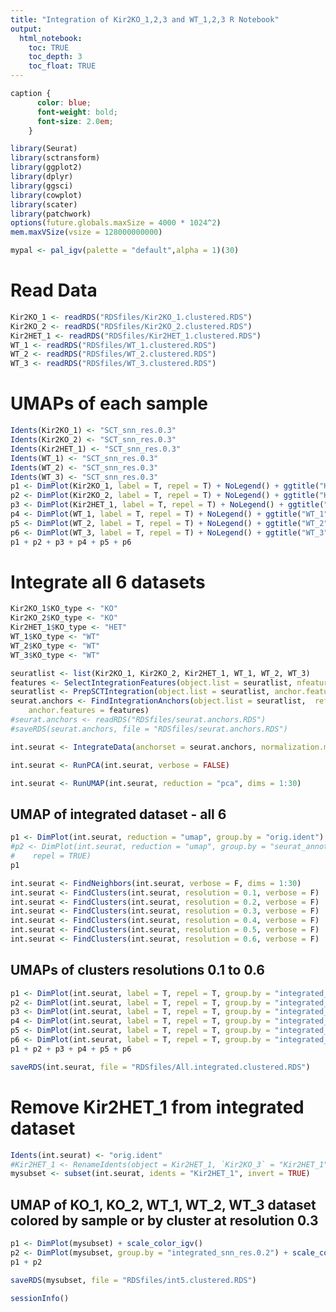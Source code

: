 ```yaml
---
title: "Integration of Kir2KO_1,2,3 and WT_1,2,3 R Notebook"
output: 
  html_notebook:
    toc: TRUE
    toc_depth: 3
    toc_float: TRUE
---
```


```css
caption {
      color: blue;
      font-weight: bold;
      font-size: 2.0em;
    }
```

```r
library(Seurat)
library(sctransform)
library(ggplot2)
library(dplyr)
library(ggsci)
library(cowplot)
library(scater)
library(patchwork)
options(future.globals.maxSize = 4000 * 1024^2)
mem.maxVSize(vsize = 128000000000)
```

```r
mypal <- pal_igv(palette = "default",alpha = 1)(30)
```

# Read Data

```r
Kir2KO_1 <- readRDS("RDSfiles/Kir2KO_1.clustered.RDS")
Kir2KO_2 <- readRDS("RDSfiles/Kir2KO_2.clustered.RDS")
Kir2HET_1 <- readRDS("RDSfiles/Kir2HET_1.clustered.RDS")
WT_1 <- readRDS("RDSfiles/WT_1.clustered.RDS")
WT_2 <- readRDS("RDSfiles/WT_2.clustered.RDS")
WT_3 <- readRDS("RDSfiles/WT_3.clustered.RDS")
```

# UMAPs of each sample

```r
Idents(Kir2KO_1) <- "SCT_snn_res.0.3"
Idents(Kir2KO_2) <- "SCT_snn_res.0.3"
Idents(Kir2HET_1) <- "SCT_snn_res.0.3"
Idents(WT_1) <- "SCT_snn_res.0.3"
Idents(WT_2) <- "SCT_snn_res.0.3"
Idents(WT_3) <- "SCT_snn_res.0.3"
p1 <- DimPlot(Kir2KO_1, label = T, repel = T) + NoLegend() + ggtitle("Kir2KO_1")
p2 <- DimPlot(Kir2KO_2, label = T, repel = T) + NoLegend() + ggtitle("Kir2KO_2")
p3 <- DimPlot(Kir2HET_1, label = T, repel = T) + NoLegend() + ggtitle("Kir2HET_1")
p4 <- DimPlot(WT_1, label = T, repel = T) + NoLegend() + ggtitle("WT_1")
p5 <- DimPlot(WT_2, label = T, repel = T) + NoLegend() + ggtitle("WT_2")
p6 <- DimPlot(WT_3, label = T, repel = T) + NoLegend() + ggtitle("WT_3")
p1 + p2 + p3 + p4 + p5 + p6
```

# Integrate all 6 datasets
```r
Kir2KO_1$KO_type <- "KO"
Kir2KO_2$KO_type <- "KO"
Kir2HET_1$KO_type <- "HET"
WT_1$KO_type <- "WT"
WT_2$KO_type <- "WT"
WT_3$KO_type <- "WT"
```

```r
seuratlist <- list(Kir2KO_1, Kir2KO_2, Kir2HET_1, WT_1, WT_2, WT_3)
features <- SelectIntegrationFeatures(object.list = seuratlist, nfeatures = 3000)
seuratlist <- PrepSCTIntegration(object.list = seuratlist, anchor.features = features)
seurat.anchors <- FindIntegrationAnchors(object.list = seuratlist,  reference = c(5), dims = 1:30, normalization.method = "SCT",
    anchor.features = features)
#seurat.anchors <- readRDS("RDSfiles/seurat.anchors.RDS")
#saveRDS(seurat.anchors, file = "RDSfiles/seurat.anchors.RDS")
```

```r
int.seurat <- IntegrateData(anchorset = seurat.anchors, normalization.method = "SCT", dims = 1:30)
```

```r
int.seurat <- RunPCA(int.seurat, verbose = FALSE)
```

```r
int.seurat <- RunUMAP(int.seurat, reduction = "pca", dims = 1:30)
```
## UMAP of integrated dataset - all 6
```r
p1 <- DimPlot(int.seurat, reduction = "umap", group.by = "orig.ident")
#p2 <- DimPlot(int.seurat, reduction = "umap", group.by = "seurat_annotations", label = TRUE,
#    repel = TRUE)
p1
```

```r
int.seurat <- FindNeighbors(int.seurat, verbose = F, dims = 1:30)
int.seurat <- FindClusters(int.seurat, resolution = 0.1, verbose = F)
int.seurat <- FindClusters(int.seurat, resolution = 0.2, verbose = F)
int.seurat <- FindClusters(int.seurat, resolution = 0.3, verbose = F)
int.seurat <- FindClusters(int.seurat, resolution = 0.4, verbose = F)
int.seurat <- FindClusters(int.seurat, resolution = 0.5, verbose = F)
int.seurat <- FindClusters(int.seurat, resolution = 0.6, verbose = F)
```

## UMAPs of clusters resolutions 0.1 to 0.6
```r
p1 <- DimPlot(int.seurat, label = T, repel = T, group.by = "integrated_snn_res.0.1") + scale_color_igv()
p2 <- DimPlot(int.seurat, label = T, repel = T, group.by = "integrated_snn_res.0.2") + scale_color_igv()
p3 <- DimPlot(int.seurat, label = T, repel = T, group.by = "integrated_snn_res.0.3") + scale_color_igv() 
p4 <- DimPlot(int.seurat, label = T, repel = T, group.by = "integrated_snn_res.0.4") + scale_color_igv()
p5 <- DimPlot(int.seurat, label = T, repel = T, group.by = "integrated_snn_res.0.5") + scale_color_igv()
p6 <- DimPlot(int.seurat, label = T, repel = T, group.by = "integrated_snn_res.0.6") + scale_color_igv()
p1 + p2 + p3 + p4 + p5 + p6
```

```r
saveRDS(int.seurat, file = "RDSfiles/All.integrated.clustered.RDS")
```

# Remove Kir2HET_1 from integrated dataset
```r
Idents(int.seurat) <- "orig.ident"
#Kir2HET_1 <- RenameIdents(object = Kir2HET_1, `Kir2KO_3` = "Kir2HET_1")
mysubset <- subset(int.seurat, idents = "Kir2HET_1", invert = TRUE)
```

## UMAP of KO_1, KO_2, WT_1, WT_2, WT_3 dataset colored by sample or by cluster at resolution 0.3
```r
p1 <- DimPlot(mysubset) + scale_color_igv()
p2 <- DimPlot(mysubset, group.by = "integrated_snn_res.0.2") + scale_color_igv()
p1 + p2
```
```r
saveRDS(mysubset, file = "RDSfiles/int5.clustered.RDS")
```


```r
sessionInfo()
```

